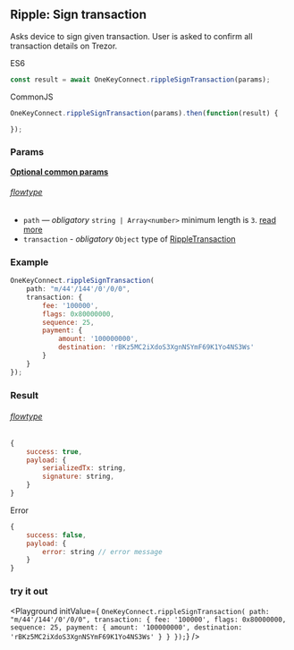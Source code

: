 

## Ripple: Sign transaction
Asks device to sign given transaction. User is asked to confirm all transaction
details on Trezor.

ES6
```javascript
const result = await OneKeyConnect.rippleSignTransaction(params);
```

CommonJS
```javascript
OneKeyConnect.rippleSignTransaction(params).then(function(result) {

});
```

### Params 
[****Optional common params****](./commonParams)
###### [flowtype](https://github.com/OneKeyHQ/connect/blob/onekey/src/js/types/params.js#L149-L154)
* `path` — *obligatory* `string | Array<number>` minimum length is `3`. [read more](./path)
* `transaction` - *obligatory* `Object` type of [RippleTransaction](https://github.com/OneKeyHQ/connect/blob/onekey/src/js/types/ripple.js#L36-L42)

### Example
```javascript
OneKeyConnect.rippleSignTransaction(
    path: "m/44'/144'/0'/0/0",
    transaction: {
        fee: '100000',
        flags: 0x80000000,
        sequence: 25,
        payment: {
            amount: '100000000',
            destination: 'rBKz5MC2iXdoS3XgnNSYmF69K1Yo4NS3Ws'
        }
    }
});
```

### Result
###### [flowtype](https://github.com/OneKeyHQ/connect/blob/onekey/src/js/types/ripple.js#L49-L52)
```javascript
{
    success: true,
    payload: {
        serializedTx: string,
        signature: string,
    }
}
```
Error
```javascript
{
    success: false,
    payload: {
        error: string // error message
    }
}
```


### try it out
<Playground
    initValue={
`OneKeyConnect.rippleSignTransaction(
    path: "m/44'/144'/0'/0/0",
    transaction: {
        fee: '100000',
        flags: 0x80000000,
        sequence: 25,
        payment: {
            amount: '100000000',
            destination: 'rBKz5MC2iXdoS3XgnNSYmF69K1Yo4NS3Ws'
        }
    }
});`}
/>

